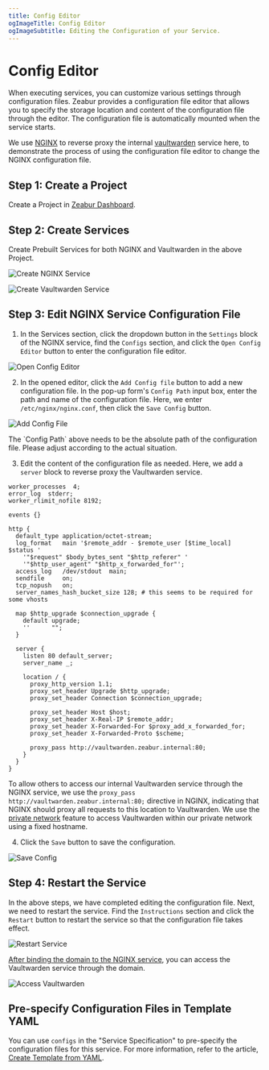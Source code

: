 ```yaml
---
title: Config Editor
ogImageTitle: Config Editor
ogImageSubtitle: Editing the Configuration of your Service.
---
```



# Config Editor

When executing services, you can customize various settings through configuration files. Zeabur provides a configuration file editor that allows you to specify the storage location and content of the configuration file through the editor. The configuration file is automatically mounted when the service starts.

We use [NGINX](https://nginx.com/) to reverse proxy the internal [vaultwarden](https://github.com/dani-garcia/vaultwarden) service here, to demonstrate the process of using the configuration file editor to change the NGINX configuration file.

## Step 1: Create a Project

Create a Project in [Zeabur Dashboard](https://dash.zeabur.com/).

## Step 2: Create Services

Create Prebuilt Services for both NGINX and Vaultwarden in the above Project.

![Create NGINX Service](/data-management/config-edit/create-nginx-service.en-US.png)

![Create Vaultwarden Service](/data-management/config-edit/create-vultwarden-service.en-US.png)

## Step 3: Edit NGINX Service Configuration File

1. In the Services section, click the dropdown button in the `Settings` block of the NGINX service, find the `Configs` section, and click the `Open Config Editor` button to enter the configuration file editor.

![Open Config Editor](/data-management/config-edit/open-config-editor.en-US.png)

2. In the opened editor, click the `Add Config file` button to add a new configuration file. In the pop-up form's `Config Path` input box, enter the path and name of the configuration file. Here, we enter `/etc/nginx/nginx.conf`, then click the `Save Config` button.

![Add Config File](/data-management/config-edit/create-new-config.en-US.png)

<Callout>
    The `Config Path` above needs to be the absolute path of the configuration file. Please adjust according to the actual situation.
</Callout>

3. Edit the content of the configuration file as needed. Here, we add a `server` block to reverse proxy the Vaultwarden service.

```nginx
worker_processes  4;
error_log  stderr;
worker_rlimit_nofile 8192;

events {}

http {
  default_type application/octet-stream;
  log_format   main '$remote_addr - $remote_user [$time_local]  $status '
    '"$request" $body_bytes_sent "$http_referer" '
    '"$http_user_agent" "$http_x_forwarded_for"';
  access_log   /dev/stdout  main;
  sendfile     on;
  tcp_nopush   on;
  server_names_hash_bucket_size 128; # this seems to be required for some vhosts

  map $http_upgrade $connection_upgrade {
    default upgrade;
    ''      "";
  }

  server {
    listen 80 default_server;
    server_name _;

    location / {
      proxy_http_version 1.1;
      proxy_set_header Upgrade $http_upgrade;
      proxy_set_header Connection $connection_upgrade;

      proxy_set_header Host $host;
      proxy_set_header X-Real-IP $remote_addr;
      proxy_set_header X-Forwarded-For $proxy_add_x_forwarded_for;
      proxy_set_header X-Forwarded-Proto $scheme;

      proxy_pass http://vaultwarden.zeabur.internal:80;
    }
  }
}
```

To allow others to access our internal Vaultwarden service through the NGINX service, we use the `proxy_pass http://vaultwarden.zeabur.internal:80;` directive in NGINX, indicating that NGINX should proxy all requests to this location to Vaultwarden. We use the [private network](/deploy/private-networking) feature to access Vaultwarden within our private network using a fixed hostname.

4. Click the `Save` button to save the configuration.

![Save Config](/data-management/config-edit/save-config.en-US.png)

## Step 4: Restart the Service

In the above steps, we have completed editing the configuration file. Next, we need to restart the service. Find the `Instructions` section and click the `Restart` button to restart the service so that the configuration file takes effect.

![Restart Service](/data-management/config-edit/restart-service.en-US.png)

[After binding the domain to the NGINX service](/deploy/domain-binding), you can access the Vaultwarden service through the domain.

![Access Vaultwarden](/data-management/config-edit/vultwarden-service.en-US.png)

## Pre-specify Configuration Files in Template YAML

You can use `configs` in the "Service Specification" to pre-specify the configuration files for this service. For more information, refer to the article, [Create Template from YAML](/template/template-in-code).
